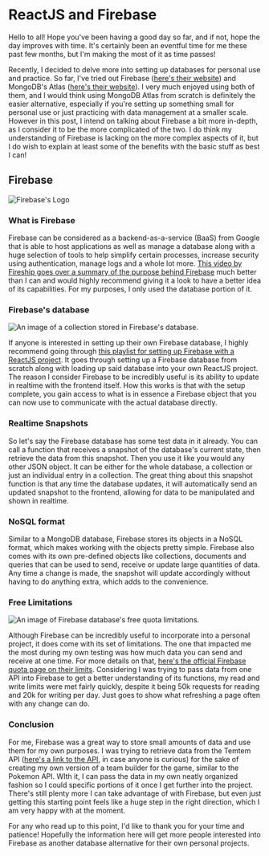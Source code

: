 
# ReactJS and Firebase

Hello to all! Hope you've been having a good day so far, and if not,
hope the day improves with time. It's certainly been an eventful time for
me these past few months, but I'm making the most of it as time passes!

Recently, I decided to delve more into setting up databases for personal use
and practice. So far, I've tried out Firebase ([here's their website](https://firebase.google.com))
and MongoDB's Atlas ([here's their website](https://www.mongodb.com/atlas)).
I very much enjoyed using both of them, and I would think using MongoDB Atlas from scratch
is definitely the easier alternative, especially if you're setting up something small for
personal use or just practicing with data management at a smaller scale. However in this post,
I intend on talking about Firebase a bit more in-depth, as I consider it to be the more
complicated of the two. I do think my understanding of Firebase is lacking on the more complex
aspects of it, but I do wish to explain at least some of the benefits with the basic stuff as
best I can!

## Firebase

![Firebase's Logo](../imgs/firebase_logo.png "Firebase Logo")

### What is Firebase

Firebase can be considered as a backend-as-a-service (BaaS) from Google that is able to host
applications as well as manage a database along with a huge selection of tools to help simplify
certain processes, increase security using authentication, manage logs and a whole lot more.
[This video by Fireship goes over a summary of the purpose behind Firebase](https://www.youtube.com/watch?v=vAoB4VbhRzM)
much better than I can and would highly recommend giving it a look to have a better idea of its
capabilities. For my purposes, I only used the database portion of it.

### Firebase's database

![An image of a collection stored in Firebase's database.](../imgs/firebase_collection.png "A collection stored in Firebase's database.")

If anyone is interested in setting up their own Firebase database, I highly recommend going through
[this playlist for setting up Firebase with a ReactJS project](https://www.youtube.com/playlist?list=PLqFvlDFoiZ-2SAX7YXCYtb28K4IooCIlS).
It goes through setting up a Firebase database from scratch along with loading up said database
into your own ReactJS project. The reason I consider Firebase to be incredibly useful is its
ability to update in realtime with the frontend itself. How this works is that with the setup
complete, you gain access to what is in essence a Firebase object that you can now use to
communicate with the actual database directly.

### Realtime Snapshots

So let's say the Firebase database has some test data in it already. You can call a function
that receives a snapshot of the database's current state, then retrieve the data from this
snapshot. Then you use it like you would any other JSON object. It can be either for the
whole database, a collection or just an individual entry in a collection. The great thing
about this snapshot function is that any time the database updates, it will automatically
send an updated snapshot to the frontend, allowing for data to be manipulated and shown
in realtime.

### NoSQL format

Similar to a MongoDB database, Firebase stores its objects in a NoSQL format, which makes
working with the objects pretty simple. Firebase also comes with its own pre-defined objects
like collections, documents and queries that can be used to send, receive or update large
quantities of data. Any time a change is made, the snapshot will update accordingly without
having to do anything extra, which adds to the convenience.

### Free Limitations

![An image of Firebase database's free quota limitations.](../imgs/firebase_quota.png "Firebase's free quota")

Although Firebase can be incredibly useful to incorporate into a personal project, it does
come with its set of limitations. The one that impacted me the most during my own testing
was how much data you can send and receive at one time. For more details on that,
[here's the official Firebase quota page on their limits](https://firebase.google.com/docs/firestore/quotas).
Considering I was trying to pass data from one API into Firebase to get a better understanding
of its functions, my read and write limits were met fairly quickly, despite it being 50k requests
for reading and 20k for writing per day. Just goes to show what refreshing a page often with any
change can do.

### Conclusion

For me, Firebase was a great way to store small amounts of data and use them for my own purposes.
I was trying to retrieve data from the Temtem API ([here's a link to the API](https://temtem-api.mael.tech),
in case anyone is curious) for the sake of creating my own version of a team builder for the game,
similar to the Pokemon API. WIth it, I can pass the data in my own neatly organized fashion
so I could specific portions of it once I get further into the project. There's still plenty
more I can take advantage of with Firebase, but even just getting this starting point feels
like a huge step in the right direction, which I am very happy with at the moment.

For any who read up to this point, I'd like to thank you for your time and patience! Hopefully
the information here will get more people interested into Firebase as another database
alternative for their own personal projects.

